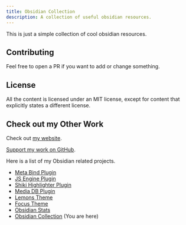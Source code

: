 ```yaml
---
title: Obsidian Collection
description: A collection of useful obsidian resources.
---
```


This is just a simple collection of cool obsidian resources.

## Contributing

Feel free to open a PR if you want to add or change something.

## License 

All the content is licensed under an MIT license, except for content that explicitly states a different license.

## Check out my Other Work

Check out [my website](https://www.moritzjung.dev).

[Support my work on GitHub](https://github.com/sponsors/mProjectsCode).

Here is a list of my Obsidian related projects.

- [Meta Bind Plugin](https://github.com/mProjectsCode/obsidian-meta-bind-plugin)
- [JS Engine Plugin](https://github.com/mProjectsCode/obsidian-js-engine-plugin)
- [Shiki Highlighter Plugin](https://github.com/mProjectsCode/obsidian-shiki-plugin)
- [Media DB Plugin](https://github.com/mProjectsCode/obsidian-media-db-plugin)
- [Lemons Theme](https://github.com/mProjectsCode/obsidian-lemons-theme)
- [Focus Theme](https://github.com/mProjectsCode/obsidian-focus-theme)
- [Obsidian Stats](https://www.moritzjung.dev/obsidian-stats)
- [Obsidian Collection](https://www.moritzjung.dev/obsidian-collection) (You are here)